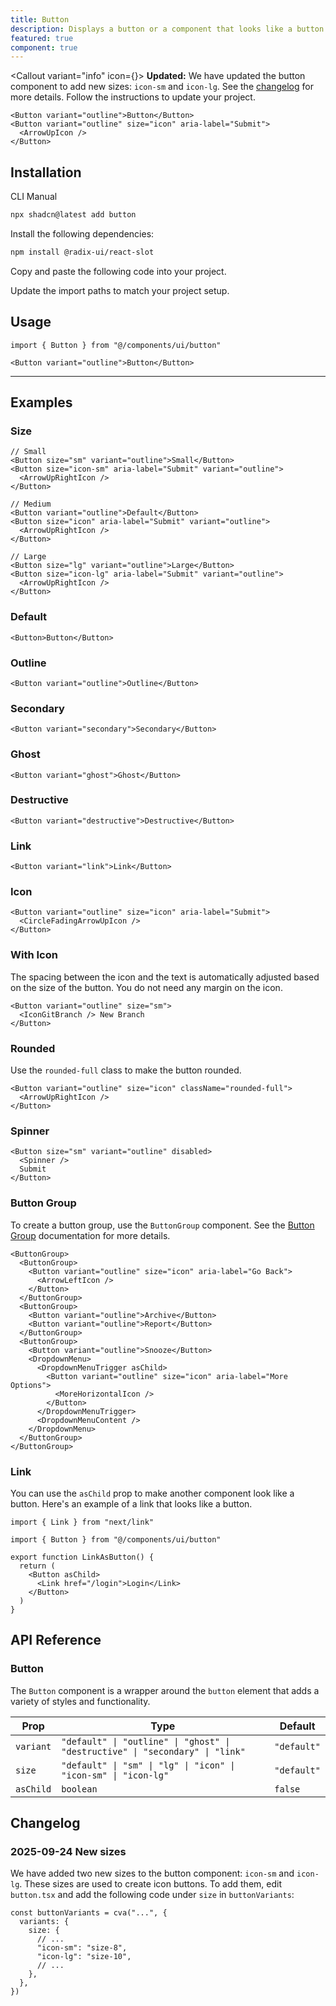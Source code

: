 ```yaml
---
title: Button
description: Displays a button or a component that looks like a button.
featured: true
component: true
---
```



<Callout variant="info" icon={<InfoIcon />}>
**Updated:** We have updated the button component to add new sizes: `icon-sm` and `icon-lg`. See the
[changelog](/docs/components/button#changelog) for more details. Follow the
instructions to update your project.

</Callout>

<ComponentPreview name="button-demo" description="A button" className="mb-4" />

```tsx showLineNumbers
<Button variant="outline">Button</Button>
<Button variant="outline" size="icon" aria-label="Submit">
  <ArrowUpIcon />
</Button>
```

## Installation

<CodeTabs>

<TabsList>
  <TabsTrigger value="cli">CLI</TabsTrigger>
  <TabsTrigger value="manual">Manual</TabsTrigger>
</TabsList>
<TabsContent value="cli">

```bash
npx shadcn@latest add button
```

</TabsContent>

<TabsContent value="manual">

<Steps>

<Step>Install the following dependencies:</Step>

```bash
npm install @radix-ui/react-slot
```

<Step>Copy and paste the following code into your project.</Step>

<ComponentSource name="button" title="components/ui/button.tsx" />

<Step>Update the import paths to match your project setup.</Step>

</Steps>

</TabsContent>

</CodeTabs>

## Usage

```tsx
import { Button } from "@/components/ui/button"
```

```tsx
<Button variant="outline">Button</Button>
```

---

## Examples

### Size

<ComponentPreview name="button-size" className="mb-4" />

```tsx
// Small
<Button size="sm" variant="outline">Small</Button>
<Button size="icon-sm" aria-label="Submit" variant="outline">
  <ArrowUpRightIcon />
</Button>

// Medium
<Button variant="outline">Default</Button>
<Button size="icon" aria-label="Submit" variant="outline">
  <ArrowUpRightIcon />
</Button>

// Large
<Button size="lg" variant="outline">Large</Button>
<Button size="icon-lg" aria-label="Submit" variant="outline">
  <ArrowUpRightIcon />
</Button>
```

### Default

<ComponentPreview
  name="button-default"
  description="A primary button"
  className="mb-4"
/>

```tsx
<Button>Button</Button>
```

### Outline

<ComponentPreview
  name="button-outline"
  description="A button using the outline variant."
  className="mb-4"
/>

```tsx
<Button variant="outline">Outline</Button>
```

### Secondary

<ComponentPreview
  name="button-secondary"
  description="A secondary button"
  className="mb-4"
/>

```tsx
<Button variant="secondary">Secondary</Button>
```

### Ghost

<ComponentPreview
  name="button-ghost"
  description="A button using the ghost variant"
  className="mb-4"
/>

```tsx
<Button variant="ghost">Ghost</Button>
```

### Destructive

<ComponentPreview
  name="button-destructive"
  description="A destructive button"
  className="mb-4"
/>

```tsx
<Button variant="destructive">Destructive</Button>
```

### Link

<ComponentPreview
  name="button-link"
  description="A button using the link variant."
  className="mb-4"
/>

```tsx
<Button variant="link">Link</Button>
```

### Icon

<ComponentPreview
  name="button-icon"
  description="An icon button"
  className="mb-4"
/>

```tsx showLineNumbers
<Button variant="outline" size="icon" aria-label="Submit">
  <CircleFadingArrowUpIcon />
</Button>
```

### With Icon

The spacing between the icon and the text is automatically adjusted
based on the size of the button. You do not need any margin on the icon.

<ComponentPreview
  name="button-with-icon"
  description="A button with an icon"
  className="mb-4"
/>

```tsx
<Button variant="outline" size="sm">
  <IconGitBranch /> New Branch
</Button>
```

### Rounded

Use the `rounded-full` class to make the button rounded.

<ComponentPreview name="button-rounded" className="mb-4" />

```tsx
<Button variant="outline" size="icon" className="rounded-full">
  <ArrowUpRightIcon />
</Button>
```

### Spinner

<ComponentPreview
  name="button-loading"
  description="A button with a loading state."
  className="mb-4"
/>

```tsx showLineNumbers
<Button size="sm" variant="outline" disabled>
  <Spinner />
  Submit
</Button>
```

### Button Group

To create a button group, use the `ButtonGroup` component. See the [Button Group](/docs/components/button-group) documentation for more details.

<ComponentPreview name="button-group-demo" className="mb-4" />

```tsx showLineNumbers
<ButtonGroup>
  <ButtonGroup>
    <Button variant="outline" size="icon" aria-label="Go Back">
      <ArrowLeftIcon />
    </Button>
  </ButtonGroup>
  <ButtonGroup>
    <Button variant="outline">Archive</Button>
    <Button variant="outline">Report</Button>
  </ButtonGroup>
  <ButtonGroup>
    <Button variant="outline">Snooze</Button>
    <DropdownMenu>
      <DropdownMenuTrigger asChild>
        <Button variant="outline" size="icon" aria-label="More Options">
          <MoreHorizontalIcon />
        </Button>
      </DropdownMenuTrigger>
      <DropdownMenuContent />
    </DropdownMenu>
  </ButtonGroup>
</ButtonGroup>
```

### Link

You can use the `asChild` prop to make another component look like a button. Here's an example of a link that looks like a button.

```tsx showLineNumbers
import { Link } from "next/link"

import { Button } from "@/components/ui/button"

export function LinkAsButton() {
  return (
    <Button asChild>
      <Link href="/login">Login</Link>
    </Button>
  )
}
```

## API Reference

### Button

The `Button` component is a wrapper around the `button` element that adds a variety of styles and functionality.

| Prop      | Type                                                                          | Default     |
| --------- | ----------------------------------------------------------------------------- | ----------- |
| `variant` | `"default" \| "outline" \| "ghost" \| "destructive" \| "secondary" \| "link"` | `"default"` |
| `size`    | `"default" \| "sm" \| "lg" \| "icon" \| "icon-sm" \| "icon-lg"`               | `"default"` |
| `asChild` | `boolean`                                                                     | `false`     |

## Changelog

### 2025-09-24 New sizes

We have added two new sizes to the button component: `icon-sm` and `icon-lg`. These sizes are used to create icon buttons. To add them, edit `button.tsx` and add the following code under `size` in `buttonVariants`:

```tsx showLineNumbers title="components/ui/button.tsx"
const buttonVariants = cva("...", {
  variants: {
    size: {
      // ...
      "icon-sm": "size-8",
      "icon-lg": "size-10",
      // ...
    },
  },
})
```
